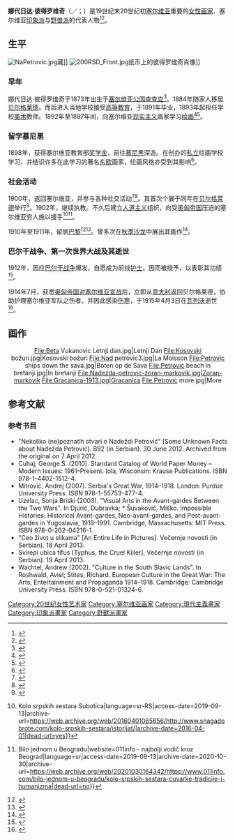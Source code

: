 {{noteTA
| T = zh-hans:娜代日达·彼得罗维奇; zh-hant:娜傑日達·彼得羅維奇;
| 1 = zh-hans:娜代日达; zh-hant:娜傑日達;
}}
{{Infobox artist
| name          = 娜代日达·彼得罗维奇
| native_name    = Надежда Петровић
| image         = Nadezda Petrovic.jpg
| birth_date    = {{birth date|1873|10|12|df=yes}}
| birth_place   = {{flag|塞爾維亞公國}}[[查查克|查查克]]
| death_date    = {{death date and age|1915|4|3|1873|10|12|}}  
| death_place   = {{flag|塞爾維亞王國}}[[瓦列沃|瓦列沃]]
| nationality   = {{SER}}
| field         = [[绘画|绘画]]
| movement      = [[印象派|印象派]]
}}
'''娜代日达·彼得罗维奇'''（{{lang-sr-Latn|Nadežda Petrović}}／{{lang-sr-cyr|Надежда Петровић}}；{{bd|1873年|10月12日|1915年|4月3日}}）是19世纪末20世纪初[[塞尔维亚|塞尔维亚]]重要的[[女性|女性]][[画家|画家]]、塞尔维亚[[印象派|印象派]]与[[野兽派|野兽派]]的代表人物<ref>{{Cite journal|last=Jovanov|first=Jasna M.|title=Nadezda Petrovic s obe strane objektiva.pdf|url=https://www.academia.edu/30544582|language=en|journal=|access-date=2021-01-30|archive-date=2021-01-31|archive-url=https://web.archive.org/web/20210131122525/https://www.academia.edu/30544582/Nadezda_Petrovic_s_obe_strane_objektiva_pdf|dead-url=no}}</ref><ref>{{Cite journal|last=Jovanov|first=Jasna M.|title=Photography as an (E)Vocation of the Painter. Forgotten Hobby of Nadežda Petrović|url=https://www.academia.edu/30982381|language=en|journal=|access-date=2021-01-30|archive-date=2021-01-31|archive-url=https://web.archive.org/web/20210131122526/https://www.academia.edu/30982381/Photography_as_an_E_Vocation_of_the_Painter_Forgotten_Hobby_of_Nade%C5%BEda_Petrovi%C4%87|dead-url=no}}</ref>。

== 生平 ==
[[File:NaPetrovic.jpg|thumb]]藏]]
[[File:200RSD_Front.jpg|thumb]]纸币上的彼得罗维奇肖像]]
=== 早年 ===
娜代日达·彼得罗维奇于1873年出生于[[塞尔维亚公国|塞尔维亚公国]][[查查克|查查克]]<ref>{{Cite journal|last=Rade|first=R. Babić|date=2008|title=Nadežda Petrović − a female painter and a nurse|url=https://scindeks-clanci.ceon.rs/data/pdf/0042-8450/2008/0042-84500810783B.pdf|journal=Istorija Medicine|volume=10|pages=1|access-date=2021-01-30|archive-date=2019-07-05|archive-url=https://web.archive.org/web/20190705001435/https://scindeks-clanci.ceon.rs/data/pdf/0042-8450/2008/0042-84500810783B.pdf|dead-url=no}}</ref>。1884年随家人移居[[贝尔格莱德|贝尔格莱德]]。而后进入当地学校接受[[高等教育|高等教育]]，于1891年毕业，1893年起担任学校[[美术|美术]]教师。1892年至1897年间，向塞尔维亚[[现实主义|现实主义]]画家{{tsl|en|Đorđe Krstić|乔尔杰·克尔斯蒂奇}}学习[[绘画|绘画]]<ref>{{Cite web|url=https://www.etrafika.net/najnovije/57974/nadezda-petrovic-heroina-zaljubljena-u-boje/|title=Nadežda Petrović: Heroina zaljubljena u boje|date=2017-12-13|website=eTrafika|language=en-US|access-date=2019-09-25|archive-date=2019-09-25|archive-url=https://web.archive.org/web/20190925175523/https://www.etrafika.net/najnovije/57974/nadezda-petrovic-heroina-zaljubljena-u-boje/|dead-url=no}}</ref><ref>{{Cite web|url=https://www.avantartmagazin.com/nadezda-petrovic-izmedju-nerazumevanja-i-slave/|title=Nadežda Petrović, između nerazumevanja i slave|date=2014-03-27|website=Avant Art Magazin|access-date=2019-07-05|archive-date=2020-10-24|archive-url=https://web.archive.org/web/20201024170839/http://www.avantartmagazin.com/nadezda-petrovic-izmedju-nerazumevanja-i-slave/|dead-url=no}}</ref>。

=== 留学慕尼黑 ===
1898年，获得塞尔维亚教育部[[奖学金|奖学金]]，前往[[慕尼黑|慕尼黑]]深造。在{{tsl|en|Anton Ažbe|安东·阿日贝}}创办的[[私立学校|私立]]绘画学校学习，并结识许多在此学习的著名[[东欧|东欧]]画家，绘画风格亦受到其影响<ref>{{Cite journal|last=Separovic|first=Ana|title=Recepcija djela Nadežde Petrović u hrvatskoj likovnoj kritici (Reception of Nadežda Petrović's Art Works in the Croatian Art Criticism)|url=https://www.academia.edu/25010408|language=en|journal=|access-date=2021-01-30|archive-date=2021-01-31|archive-url=https://web.archive.org/web/20210131122605/https://www.academia.edu/25010408/Recepcija_djela_Nade%C5%BEde_Petrovi%C4%87_u_hrvatskoj_likovnoj_kritici_Reception_of_Nade%C5%BEda_Petrovi%C4%87_s_Art_Works_in_the_Croatian_Art_Criticism_|dead-url=no}}</ref>。

=== 社会活动 ===
1900年，返回塞尔维亚，并参与各种社交活动<ref>{{Cite book|last=Miljković|first=Ljubica|date=Winter 2007|title=Nadežda Petrović|publisher=Muzej Grada Novog Sada|pages=14|isbn=978-86-7637-030-6}}</ref><ref>{{Cite web|url=https://www.balcanicaucaso.org/bhs/zone/Srbija/Nadezda-Petrovic-slikarka-jedne-prekretnice-162587|title=Nadežda Petrović, slikarka jedne prekretnice|last=Caucaso|first=Osservatorio Balcani e|website=Osservatorio Balcani e Caucaso|language=it|access-date=2019-09-13|archive-date=2015-09-10|archive-url=https://web.archive.org/web/20150910152936/http://www.balcanicaucaso.org/bhs/zone/Srbija/Nadezda-Petrovic-slikarka-jedne-prekretnice-162587|dead-url=no}}</ref>。其首次个展于同年在[[贝尔格莱德|贝尔格莱德]]举行<ref>{{Cite web|url=http://nadezdapetrovic.rs/biografije-nadezde-petrovic/?lang=en|title=Nadežda Petrović Biography|website=Уметничка галерија Надежда Патровић Чачак|language=en-US|access-date=2019-07-14|archive-date=2020-09-19|archive-url=https://web.archive.org/web/20200919191533/http://nadezdapetrovic.rs/biografije-nadezde-petrovic/?lang=en|dead-url=no}}</ref>。1902年，继续执教。不久后建立[[人道主义|人道主义]]组织，向受[[奥匈帝国|奥匈帝国]]压迫的塞尔维亚穷人施以援手<ref>{{Cite web|url=http://www.snagadobrote.com/kolo-srpskih-sestara/istorijat/|title=Istorija i tradicija {{!}} Kolo srpskih sestara Subotica|language=sr-RS|access-date=2019-09-13|archive-url=https://web.archive.org/web/20160401065656/http://www.snagadobrote.com/kolo-srpskih-sestara/istorijat/|archive-date=2016-04-01|dead-url=yes}}</ref><ref>{{Cite web|url=https://www.011info.com/bilo-jednom-u-beogradu/kolo-srpskih-sestara-cuvarke-tradicije-i-humanizma|title=Kolo srpskih sestara - Čuvarke tradicije i humanizma {{!}} Bilo jednom u Beogradu|website=011info - najbolji vodič kroz Beograd|language=sr|access-date=2019-09-13|archive-date=2020-10-30|archive-url=https://web.archive.org/web/20201030164342/https://www.011info.com/bilo-jednom-u-beogradu/kolo-srpskih-sestara-cuvarke-tradicije-i-humanizma|dead-url=no}}</ref>。

1910年至1911年，留居[[巴黎|巴黎]]<ref>{{Cite web|url=http://nadezdapetrovic.rs/nadezde-petrovic-sira-biografija/?lang=bs|title=Nadežda Petrović - šira biografija|website=Уметничка галерија Надежда Патровић Чачак|language=sr|access-date=2019-09-17|archive-date=2020-09-18|archive-url=https://web.archive.org/web/20200918205922/http://nadezdapetrovic.rs/nadezde-petrovic-sira-biografija/?lang=bs|dead-url=no}}</ref><ref>{{Cite journal|last=Timotijević|first=Miloš|title=Милош Тимотијевић, „Политика, уметност и стварање традиција (Подизање споменика Надежди Петровић у Чачку 1955. године)” (Politics, art and creation of traditions : The establishment of Nadežda Petrović monument in Čačak in 1955)|url=https://www.academia.edu/29725557/%D0%9C%D0%B8%D0%BB%D0%BE%D1%88_%D0%A2%D0%B8%D0%BC%D0%BE%D1%82%D0%B8%D1%98%D0%B5%D0%B2%D0%B8%D1%9B_%D0%9F%D0%BE%D0%BB%D0%B8%D1%82%D0%B8%D0%BA%D0%B0_%D1%83%D0%BC%D0%B5%D1%82%D0%BD%D0%BE%D1%81%D1%82_%D0%B8_%D1%81%D1%82%D0%B2%D0%B0%D1%80%D0%B0%D1%9A%D0%B5_%D1%82%D1%80%D0%B0%D0%B4%D0%B8%D1%86%D0%B8%D1%98%D0%B0_%D0%9F%D0%BE%D0%B4%D0%B8%D0%B7%D0%B0%D1%9A%D0%B5_%D1%81%D0%BF%D0%BE%D0%BC%D0%B5%D0%BD%D0%B8%D0%BA%D0%B0_%D0%9D%D0%B0%D0%B4%D0%B5%D0%B6%D0%B4%D0%B8_%D0%9F%D0%B5%D1%82%D1%80%D0%BE%D0%B2%D0%B8%D1%9B_%D1%83_%D0%A7%D0%B0%D1%87%D0%BA%D1%83_1955_%D0%B3%D0%BE%D0%B4%D0%B8%D0%BD%D0%B5_Politics_art_and_creation_of_traditions_The_establishment_of_Nade%C5%BEda_Petrovi%C4%87_monument_in_%C4%8Ca%C4%8Dak_in_1955_|language=en|journal=|access-date=2021-01-30|archive-date=2021-01-31|archive-url=https://web.archive.org/web/20210131122437/https://www.academia.edu/29725557/%D0%9C%D0%B8%D0%BB%D0%BE%D1%88_%D0%A2%D0%B8%D0%BC%D0%BE%D1%82%D0%B8%D1%98%D0%B5%D0%B2%D0%B8%D1%9B_%D0%9F%D0%BE%D0%BB%D0%B8%D1%82%D0%B8%D0%BA%D0%B0_%D1%83%D0%BC%D0%B5%D1%82%D0%BD%D0%BE%D1%81%D1%82_%D0%B8_%D1%81%D1%82%D0%B2%D0%B0%D1%80%D0%B0%D1%9A%D0%B5_%D1%82%D1%80%D0%B0%D0%B4%D0%B8%D1%86%D0%B8%D1%98%D0%B0_%D0%9F%D0%BE%D0%B4%D0%B8%D0%B7%D0%B0%D1%9A%D0%B5_%D1%81%D0%BF%D0%BE%D0%BC%D0%B5%D0%BD%D0%B8%D0%BA%D0%B0_%D0%9D%D0%B0%D0%B4%D0%B5%D0%B6%D0%B4%D0%B8_%D0%9F%D0%B5%D1%82%D1%80%D0%BE%D0%B2%D0%B8%D1%9B_%D1%83_%D0%A7%D0%B0%D1%87%D0%BA%D1%83_1955_%D0%B3%D0%BE%D0%B4%D0%B8%D0%BD%D0%B5_Politics_art_and_creation_of_traditions_The_establishment_of_Nade%C5%BEda_Petrovi%C4%87_monument_in_%C4%8Ca%C4%8Dak_in_1955_|dead-url=no}}</ref>。曾多次在[[秋季沙龙|秋季沙龙]]中展出其画作<ref>{{Cite journal|last=Elezović|first=Zvezdana|date=2009|title=Kosovske teme paviljona Kraljevine Srbije na međunarodnoj izložbi u Rimu 1911. godine|journal=Baština|volume=27}}</ref>。

=== 巴尔干战争、第一次世界大战及其逝世 ===
1912年，因应[[巴尔干战争|巴尔干战争]]爆发，自愿成为前线[[护士|护士]]。因而被授予{{tsl|en|Order of the Red Cross (Serbia)|红十字勋章}}，以表彰其功绩<ref>{{Cite journal|last=Merenik|first=Lidija|title=Nadežda Petrović: Projekat i sudbina, Topy i Vojnoizdavački zavod, Beograd 2006|url=https://www.academia.edu/2543591|journal=Nadežda Petrović: Projekat i sudbina, Topy i Vojnoizdavački zavod, Beograd 2006|language=en|access-date=2021-01-30|archive-date=2021-01-31|archive-url=https://web.archive.org/web/20210131122528/https://www.academia.edu/2543591/Nade%C5%BEda_Petrovi%C4%87_Projekat_i_sudbina_Topy_i_Vojnoizdava%C4%8Dki_zavod_Beograd_2006|dead-url=no}}</ref>。

1914年7月，获悉[[奥匈帝国对塞尔维亚的最后通牒|奥匈帝国对塞尔维亚宣战]]后，立即从[[意大利|意大利]]返回贝尔格莱德，协助护理塞尔维亚军队之伤者。并因此感染[[伤寒|伤寒]]，于1915年4月3日在[[瓦列沃|瓦列沃]]逝世<ref>{{Cite web|url=http://www.politika.rs/scc/clanak/252672/Nadezda-Petrovic-fotograf-i-model|title=Надежда Петровић – фотограф и модел|website=Politika Online|access-date=2019-09-13|archive-date=2020-11-29|archive-url=https://web.archive.org/web/20201129035259/http://www.politika.rs/scc/clanak/252672/Nadezda-Petrovic-fotograf-i-model|dead-url=no}}</ref>。

== 画作 ==
<center>
<gallery class="center" widths="180" heights="180px" perrow="6" style="border: 5px solid #a86; box-shadow: 0.1em 0.1em 0.5em rgba(0,0,0,0.75); border-radius:0.5em;">
File:Beta Vukanovic Letnji dan.jpg|Letnji Dan
File:Kosovski božuri.jpg|Kosovski božuri
File:Nad petrovic3.jpg|La Moisson
File:Petrovic ships down the sava.jpg|Boten op de Sava
File:Petrovic beach in bretanji.jpg|In bretanji
File:Nadezda-petrovic-zoran-markovik.jpg|Zoran-markovik
File:Gracanica-1913.jpg|Gracanica
File:Petrovic more.jpg|More
</gallery>
</center>

== 参考文献 ==
{{Commonscat|Nadežda Petrović}}
{{reflist}}

=== 参考书目 ===
* "Nekoliko (ne)poznatih stvari o Nadeždi Petrović" [Some Unknown Facts about Nadežda Petrović]. B92 (in Serbian). 30 June 2012. Archived from the original on 7 April 2012.
* Cuhaj, George S. (2010). Standard Catalog of World Paper Money – Modern Issues: 1961–Present. Iola, Wisconsin: Krause Publications. ISBN 978-1-4402-1512-4.
* Mitrović, Andrej (2007). Serbia's Great War, 1914–1918. London: Purdue University Press. ISBN 978-1-55753-477-4.
* Uzelac, Sonja Briski (2003). "Visual Arts in the Avant-gardes Between the Two Wars". In Djurić, Dubravka; * Šuvaković, Miško. Impossible Histories: Historical Avant-gardes, Neo-avant-gardes, and Post-avant-gardes in Yugoslavia, 1918–1991. Cambridge, Massachusetts: MIT Press. ISBN 978-0-262-04216-1.
* "Ceo život u slikama" [An Entire Life in Pictures]. Večernje novosti (in Serbian). 18 April 2013.
* Svirepi ubica tifus [Typhus, the Cruel Killer]. Večernje novosti (in Serbian). 19 April 2013.
* Wachtel, Andrew (2002). "Culture in the South Slavic Lands". In Roshwald, Aviel; Stites, Richard. European Culture in the Great War: The Arts, Entertainment and Propaganda 1914–1918. Cambridge: Cambridge University Press. ISBN 978-0-521-01324-6.

{{印象派}}

[[Category:20世纪女性艺术家|Category:20世纪女性艺术家]]
[[Category:塞尔维亚画家|Category:塞尔维亚画家]]
[[Category:現代主義畫家|Category:現代主義畫家]]
[[Category:印象派畫家|Category:印象派畫家]]
[[Category:野獸派畫家|Category:野獸派畫家]]